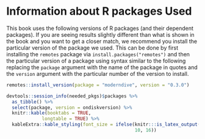 # Information about R packages Used {#appendixE}

This book uses the following versions of R packages (and their dependent packages). If you are seeing results slightly different than what is shown in the book and you want to get a closer match, we recommend you install the particular version of the package we used. This can be done by first installing the `remotes` package via `install.packages("remotes")` and then the particular version of a package using syntax similar to the following replacing the `package` argument with the name of the package in quotes and the `version` argument with the particular number of the version to install.

```r
remotes::install_version(package = "moderndive", version = "0.3.0")
```


```r
devtools::session_info(needed_pkgs)$packages %>% 
  as_tibble() %>% 
  select(package, version = ondiskversion) %>% 
  knitr::kable(booktabs = TRUE,
             longtable = TRUE) %>% 
  kableExtra::kable_styling(font_size = ifelse(knitr:::is_latex_output(), 
                                               10, 16))
```
